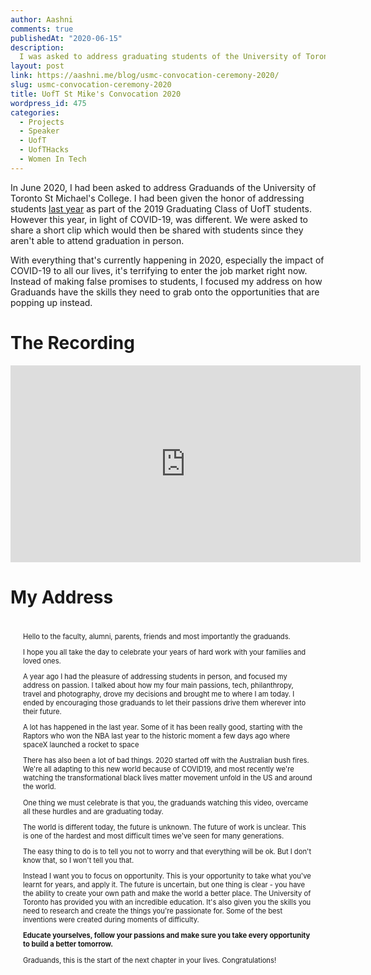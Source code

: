 ```yaml
---
author: Aashni
comments: true
publishedAt: "2020-06-15"
description:
  I was asked to address graduating students of the University of Toronto's St Michael's convocation ceremony in 2020. Here is a recording and my address.
layout: post
link: https://aashni.me/blog/usmc-convocation-ceremony-2020/
slug: usmc-convocation-ceremony-2020
title: UofT St Mike's Convocation 2020
wordpress_id: 475
categories:
  - Projects
  - Speaker
  - UofT
  - UofTHacks
  - Women In Tech
---
```


In June 2020, I had been asked to address Graduands of the University of Toronto St Michael's College. I had been given the honor of addressing students [last year](./../usmc-convocation-ceremony-2019) as part of the 2019 Graduating Class of UofT students. However this year, in light of COVID-19, was different. We were asked to share a short clip which would then be shared with students since they aren't able to attend graduation in person.

With everything that's currently happening in 2020, especially the impact of COVID-19 to all our lives, it's terrifying to enter the job market right now. Instead of making false promises to students, I focused my address on how Graduands have the skills they need to grab onto the opportunities that are popping up instead.

# The Recording

<iframe width="560" height="315" src="https://www.youtube.com/embed/CF3h-7YdkvE" frameborder="0" allow="accelerometer; autoplay; encrypted-media; gyroscope; picture-in-picture" allowfullscreen></iframe>

# My Address

<div style="padding: 20px; font-size: 0.8em;">
Hello to the faculty, alumni, parents, friends and most importantly the graduands.

I hope you all take the day to celebrate your years of hard work with your families and loved ones.

A year ago I had the pleasure of addressing students in person, and focused my address on passion. I talked about how my four main passions, tech, philanthropy, travel and photography, drove my decisions and brought me to where I am today. I ended by encouraging those graduands to let their passions drive them wherever into their future.

A lot has happened in the last year. Some of it has been really good, starting with the Raptors who won the NBA last year to the historic moment a few days ago where spaceX launched a rocket to space

There has also been a lot of bad things. 2020 started off with the Australian bush fires. We're all adapting to this new world because of COVID19, and most recently we're watching the transformational black lives matter movement unfold in the US and around the world.

One thing we must celebrate is that you, the graduands watching this video, overcame all these hurdles and are graduating today.

The world is different today, the future is unknown. The future of work is unclear. This is one of the hardest and most difficult times we've seen for many generations.

The easy thing to do is to tell you not to worry and that everything will be ok. But I don't know that, so I won't tell you that.

Instead I want you to focus on opportunity. This is your opportunity to take what you've learnt for years, and apply it. The future is uncertain, but one thing is clear - you have the ability to create your own path and make the world a better place. The University of Toronto has provided you with an incredible education. It's also given you the skills you need to research and create the things you're passionate for. Some of the best inventions were created during moments of difficulty.

**Educate yourselves, follow your passions and make sure you take every opportunity to build a better tomorrow.**

Graduands, this is the start of the next chapter in your lives. Congratulations!
</div>
